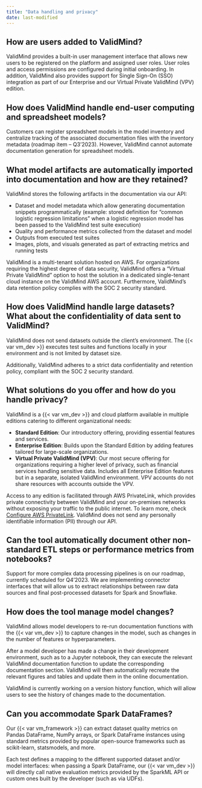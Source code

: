 ```yaml
---
title: "Data handling and privacy"
date: last-modified
---
```


## How are users added to ValidMind?

ValidMind provides a built-in user management interface that allows new users to be registered on the platform and assigned user roles. User roles and access permissions are configured during initial onboarding. In addition, ValidMind also provides support for Single Sign-On (SSO) integration as part of our Enterprise and our Virtual Private ValidMind (VPV) edition.

## How does ValidMind handle end-user computing and spreadsheet models?

Customers can register spreadsheet models in the model inventory and centralize tracking of the associated documentation files with the inventory metadata (roadmap item – Q3’2023). However, ValidMind cannot automate documentation generation for spreadsheet models.

## What model artifacts are automatically imported into documentation and how are they retained?

ValidMind stores the following artifacts in the documentation via our API:

- Dataset and model metadata which allow generating documentation snippets programmatically (example: stored definition for "common logistic regression limitations" when a logistic regression model has been passed to the ValidMind test suite execution)
- Quality and performance metrics collected from the dataset and model
- Outputs from executed test suites
- Images, plots, and visuals generated as part of extracting metrics and running tests

ValidMind is a multi-tenant solution hosted on AWS. For organizations requiring the highest degree of data security, ValidMind offers a "Virtual Private ValidMind" option to host the solution in a dedicated single-tenant cloud instance on the ValidMind AWS account. Furthermore, ValidMind's data retention policy complies with the SOC 2 security standard.

## How does ValidMind handle large datasets? What about the confidentiality of data sent to ValidMind?

ValidMind does not send datasets outside the client's environment. The {{< var vm_dev >}} executes test suites and functions locally in your environment and is not limited by dataset size.

Additionally, ValidMind adheres to a strict data confidentiality and retention policy, compliant with the SOC 2 security standard.

## What solutions do you offer and how do you handle privacy?

ValidMind is a {{< var vm_dev >}} and cloud platform available in multiple editions catering to different organizational needs:

- **Standard Edition**: Our introductory offering, providing essential features and services.
- **Enterprise Edition**: Builds upon the Standard Edition by adding features tailored for large-scale organizations.
- **Virtual Private ValidMind (VPV)**: Our most secure offering for organizations requiring a higher level of privacy, such as financial services handling sensitive data. Includes all Enterprise Edition features but in a separate, isolated ValidMind environment. VPV accounts do not share resources with accounts outside the VPV.

Access to any edition is facilitated through AWS PrivateLink, which provides private connectivity between ValidMind and your on-premises networks without exposing your traffic to the public internet. To learn more, check [Configure AWS PrivateLink](configure-aws-privatelink.qmd). ValidMind does not send any personally identifiable information (PII) through our API.

## Can the tool automatically document other non-standard ETL steps or performance metrics from notebooks?

Support for more complex data processing pipelines is on our roadmap, currently scheduled for Q4'2023. We are implementing connector interfaces that will allow us to extract relationships between raw data sources and final post-processed datasets for Spark and Snowflake.

## How does the tool manage model changes?

ValidMind allows model developers to re-run documentation functions with the {{< var vm_dev >}} to capture changes in the model, such as changes in the number of features or hyperparameters.

After a model developer has made a change in their development environment, such as to a Jupyter notebook, they can execute the relevant ValidMind documentation function to update the corresponding documentation section. ValidMind will then automatically recreate the relevant figures and tables and update them in the online documentation.

ValidMind is currently working on a version history function, which will allow users to see the history of changes made to the documentation.

## Can you accommodate Spark DataFrames?

Our {{< var vm_framework >}} can extract dataset quality metrics on Pandas DataFrame, NumPy arrays, or Spark DataFrame instances using standard metrics provided by popular open-source frameworks such as scikit-learn, statsmodels, and more.

Each test defines a mapping to the different supported dataset and/or model interfaces: when passing a Spark DataFrame, our {{< var vm_dev >}} will directly call native evaluation metrics provided by the SparkML API or custom ones built by the developer (such as via UDFs).
